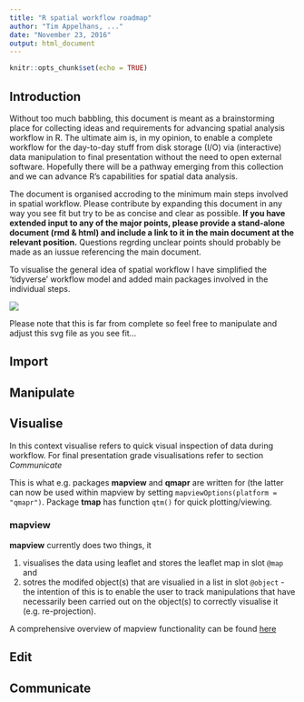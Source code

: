 ```yaml
---
title: "R spatial workflow roadmap"
author: "Tim Appelhans, ..."
date: "November 23, 2016"
output: html_document
---
```


```r
knitr::opts_chunk$set(echo = TRUE)
```

## Introduction
Without too much babbling, this document is meant as a brainstorming place for collecting ideas and requirements for advancing spatial analysis workflow in R. The ultimate aim is, in my opinion, to enable a complete workflow for the day-to-day stuff from disk storage (I/O) via (interactive) data manipulation to final presentation without the need to open external software. Hopefully there will be a pathway emerging from this collection and we can advance R's capabilities for spatial data analysis.

The document is organised accroding to the minimum main steps involved in spatial workflow. Please contribute by expanding this document in any way you see fit but try to be as concise and clear as possible. **If you have extended input to any of the major points, please provide a stand-alone document (rmd & html) and include a link to it in the main document at the relevant position.** Questions regrding unclear points should probably be made as an iussue referencing the main document.

To visualise the general idea of spatial workflow I have simplified the 'tidyverse' workflow model and added main packages involved in the individual steps.

![](./images/minimum_workflow.svg)

Please note that this is far from complete so feel free to manipulate and adjust this svg file as you see fit...

## Import


## Manipulate


## Visualise
In this context visualise refers to quick visual inspection of data during workflow. For final presentation grade visualisations refer to section *Communicate*

This is what e.g. packages **mapview** and **qmapr** are written for (the latter can now be used within mapview by setting `mapviewOptions(platform = "qmapr")`. Package **tmap** has function `qtm()` for quick plotting/viewing.

### mapview
**mapview** currently does two things, it

1. visualises the data using leaflet and stores the leaflet map in slot `@map` and 
2. sotres the modifed object(s) that are visualied in a list in slot `@object` - 
the intention of this is to enable the user to track manipulations that have necessarily been carried out on the object(s) to correctly visualise it (e.g. re-projection).

A comprehensive overview of mapview functionality can be found [here](http://environmentalinformatics-marburg.github.io/mapview/introduction.html)



## Edit

## Communicate

```r

```

